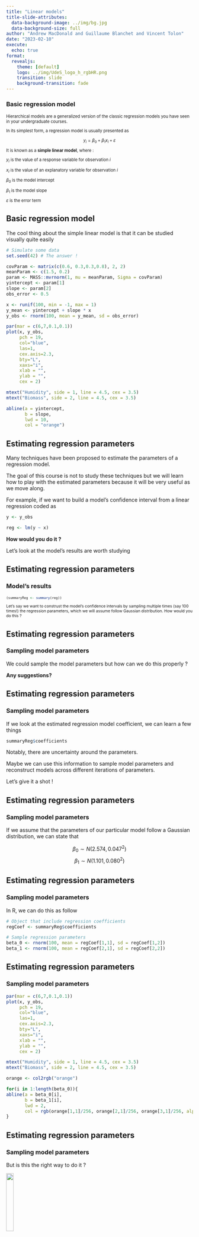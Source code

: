 ```yaml
---
title: "Linear models"
title-slide-attributes: 
  data-background-image: ../img/bg.jpg
  data-background-size: full
author: "Andrew MacDonald and Guillaume Blanchet and Vincent Tolon"
date: "2023-02-10"
execute:
  echo: true
format: 
  revealjs:
    theme: [default]
    logo: ../img/UdeS_logo_h_rgbHR.png
    transition: slide
    background-transition: fade
---
```


### Basic regression model

::: {style="font-size: 0.8em"}
Hierarchical models are a generalized version of the classic regression models you have seen in your undergraduate courses.

In its simplest form, a regression model is usually presented as 

$$
y_i = \beta_0 + \beta_1 x_{i} + \varepsilon
$$

It is known as a **simple linear model**, where :

$y_i$ is the value of a response variable for observation $i$

$x_i$ is the value of an explanatory variable for observation $i$

$\beta_0$ is the model intercept

$\beta_1$ is the model slope

$\varepsilon$ is the error term
:::

## Basic regression model

The cool thing about the simple linear model is that it can be studied visually quite easily

```r
# Simulate some data
set.seed(42) # The answer !

covParam <- matrix(c(0.6, 0.3,0.3,0.8), 2, 2)
meanParam <- c(1.5, 0.2)
param <- MASS::mvrnorm(1, mu = meanParam, Sigma = covParam)
yintercept <- param[1]
slope <- param[2]
obs_error <- 0.5

x <- runif(100, min = -1, max = 1)
y_mean <- yintercept + slope * x
y_obs <- rnorm(100, mean = y_mean, sd = obs_error)

par(mar = c(6,7,0.1,0.1))
plot(x, y_obs,
     pch = 19,
     col="blue", 
     las=1,
     cex.axis=2.3,
     bty="L",
     xaxs="i",
     xlab = "",
     ylab = "",
     cex = 2)

mtext("Humidity", side = 1, line = 4.5, cex = 3.5)
mtext("Biomass", side = 2, line = 4.5, cex = 3.5)

abline(a = yintercept,
       b = slope,
       lwd = 10,
       col = "orange")
```

## Estimating regression parameters

Many techniques have been proposed to estimate the parameters of a regression model.

The goal of this course is not to study these techniques but we will learn how to play with the estimated parameters because it will be very useful as we move along.

For example, if we want to build a model's confidence interval from a linear regression coded as

```r
y <- y_obs
```

```r
reg <- lm(y ~ x)
```

**How would you do it ?**

Let's look at the model's results are worth studying

## Estimating regression parameters

### Model's results

::: {style="font-size: 0.75em"}

```r
(summaryReg <- summary(reg))
```

Let's say we want to construst the model's confidence intervals by sampling multiple times (say 100 times!) the regression parameters, which we will assume follow Gaussian distribution. How would you do this ?
::: 

## Estimating regression parameters

### Sampling model parameters

We could sample the model parameters but how can we do this properly ?

**Any suggestions?**

## Estimating regression parameters

### Sampling model parameters

If we look at the estimated regression model coefficient, we can learn a few things

```r
summaryReg$coefficients
```

Notably, there are uncertainty around the parameters.

Maybe we can use this information to sample model parameters and reconstruct models across different iterations of parameters.

Let's give it a shot !

## Estimating regression parameters

### Sampling model parameters

If we assume that the parameters of our particular model follow a Gaussian distribution, we can state that  

$$\beta_0 \sim N(2.574, 0.047^2)$$
$$\beta_1 \sim N(1.101, 0.080^2)$$

## Estimating regression parameters

### Sampling model parameters

In R, we can do this as follow

```r
# Object that include regression coefficients
regCoef <- summaryReg$coefficients

# Sample regression parameters
beta_0 <- rnorm(100, mean = regCoef[1,1], sd = regCoef[1,2])
beta_1 <- rnorm(100, mean = regCoef[2,1], sd = regCoef[2,2])
```

## Estimating regression parameters

### Sampling model parameters

```r
par(mar = c(6,7,0.1,0.1))
plot(x, y_obs,
     pch = 19,
     col="blue", 
     las=1,
     cex.axis=2.3,
     bty="L",
     xaxs="i",
     xlab = "",
     ylab = "",
     cex = 2)

mtext("Humidity", side = 1, line = 4.5, cex = 3.5)
mtext("Biomass", side = 2, line = 4.5, cex = 3.5)

orange <- col2rgb("orange")

for(i in 1:length(beta_0)){
abline(a = beta_0[i],
       b = beta_1[i],
       lwd = 2,
       col = rgb(orange[1,1]/256, orange[2,1]/256, orange[3,1]/256, alpha = 0.5))
}
```

## Estimating regression parameters

### Sampling model parameters

But is this the right way to do it ?

![](https://www.i2symbol.com/pictures/emojis/e/e/7/b/ee7b4fb9880ef3c8ee19626cdc14bf5c_384.png){fig-align="center" width=20%}


## Estimating regression parameters

### Sampling model parameters

Actually, even if the model's confidence interval look about right, they are wrong ! 

![](https://www.i2symbol.com/pictures/emojis/8/b/f/8/8bf88079d65d540a26a1f181cf6ba060_384.png){fig-align="center" width=20%}

## Estimating regression parameters

### Sampling model parameters

The approach presented in the previous slide works only if we assume that the parameters are completely independent from one another.

A situation that happens only in very specific circumstances.

So... We need to find a way to account for the non-independencies between the parameters. 

How can we do this ? Any ideas ?


## Estimating regression parameters

### Sampling model parameters

::: {style="font-size: 0.75em"}
Assuming that the regression parameters are normally distributed is not a bad assumption. 

However to consider a dependencies between the parameters we need to sample them from a **multivariate** normal distribution where the variance of each parameter and their dependency is defined by a covariance matrix estimated specifically for the data we model.

The good news is that this covariance matrix is given by `summary.lm` function
:::

```r
(covReg <- summaryReg$cov.unscaled)
```

## Estimating regression parameters

### Sampling model parameters

For our specific model, mathematically, we assume that  

$$\begin{bmatrix}
  \beta_0\\
  \beta_1\\
\end{bmatrix} \sim MVN \left( \begin{bmatrix}
  2.574\\
  1.101\\
\end{bmatrix}, \begin{bmatrix}
  0.0100 & -0.0005 \\
  -0.0005 & 0.0286 \\
\end{bmatrix} \right)$$

**Note** To present the multivariate normal distribution, we rely on matrix notation. This is our first introduction into matrix algebra. We will talk about this more into this course. 


## Estimating regression parameters

### Sampling model parameters

In R, we can sample the parameters using a multivariate normal distribution using the following code

```r
# Object that include regression coefficients
regCoef <- summaryReg$coefficients

# Sample regression parameters
beta <- MASS::mvrnorm(100, regCoef[,1], Sigma = covReg)
```

## Estimating regression parameters

### Sampling model parameters

```r
par(mar = c(6,7,0.1,0.1))
plot(x, y_obs,
     pch = 19,
     col="blue", 
     las=1,
     cex.axis=2.3,
     bty="L",
     xaxs="i",
     xlab = "",
     ylab = "",
     cex = 2)

mtext("Humidity", side = 1, line = 4.5, cex = 3.5)
mtext("Biomass", side = 2, line = 4.5, cex = 3.5)

orange <- col2rgb("orange")

for(i in 1:length(beta_0)){
  abline(a = beta[i,1],
       b = beta[i,2],
       lwd = 2,
       col = rgb(orange[1,1]/256, orange[2,1]/256, orange[3,1]/256, alpha = 0.5))
}
```

## Estimating regression parameters

### Sampling model parameters - Comparison

```r
par(mfrow = c(1,2), mar = c(6,7,3,0.1))

plot(x, y_obs,
     pch = 19,
     col="red", 
     las=1,
     cex.axis=2.3,
     bty="L",
     xaxs="i",
     xlab = "",
     ylab = "",
     cex = 2, 
     main = "Wrong way",
     cex.main = 3.5)

mtext("Humidity", side = 1, line = 4.5, cex = 3.5)
mtext("Biomass", side = 2, line = 4.5, cex = 3.5)

for(i in 1:length(beta_0)){
abline(a = beta_0[i],
       b = beta_1[i],
       lwd = 2,
       col = rgb(1, 0, 0, alpha = 0.5))
}

plot(x, y_obs,
     pch = 19,
     col="blue", 
     las=1,
     cex.axis=2.3,
     bty="L",
     xaxs="i",
     xlab = "",
     ylab = "",
     cex = 2, 
     main = "Proper way",
     cex.main = 3.5)

mtext("Humidity", side = 1, line = 4.5, cex = 3.5)

orange <- col2rgb("orange")

for(i in 1:length(beta_0)){
  abline(a = beta[i,1],
       b = beta[i,2],
       lwd = 2,
       col = rgb(orange[1,1]/256, orange[2,1]/256, orange[3,1]/256, alpha = 0.5))
}
```


# Limits of the simple linear regression 

## Limits of the simple linear regression 

::: {style="font-size: 0.75em"}
There are two major pitfalls of the simple linear model for problems in the life sciences

1.  The simple linear model assumes that the error follows a Gaussian distribution... actually to be very precise, in the typical way we learn about simple linear regression models, it is common to disregard one parameter.

**Any clue which one?**

In the simple linear regression the error term ($\varepsilon$) has actually a very precise definition:

$$\varepsilon \sim N(0, \sigma^2)$$ where $\sigma^2$ is an estimated variance

In words, it means that the error in a simple linear regression follows a Gaussian distribution with a variance that is estimated.
:::

## Gaussian error

```r
# Simulate some data
set.seed(42) # The answer !

yintercept <- 4
slope <- 1.3
obs_error <- 0.5
obs_error_small <- 0.1

x <- runif(200, min = -1, max = 1)
y_mean <- yintercept + slope * x
y_obs <- rnorm(200, mean = y_mean, sd = obs_error)
y_obs_small <- rnorm(200, mean = y_mean, sd = obs_error_small)

par(mfrow = c(1,2),
    mar = c(5,5,3,0.1))

plot(x, y_obs,
     pch = 19,
     col="blue", 
     las=1,
     cex.axis=2.3,
     bty="L",
     xaxs="i",
     xlab = "Humidity",
     ylab = "Biomass",
     cex.lab = 2.5,
     cex = 2,
     cex.main = 3,
     main = "Variance = 0.5",
     asp = 1)

abline(a = yintercept,
       b = slope,
       lwd = 10,
       col = "orange")

plot(x, y_obs_small,
     pch = 19,
     col="blue", 
     las=1,
     cex.axis=2.3,
     bty="L",
     xaxs="i",
     xlab = "Humidity",
     ylab = "",
     cex.lab = 2.5,
     cex = 2,
     cex.main = 3,
     main = "Variance = 0.1",
     asp = 1)

abline(a = yintercept,
       b = slope,
       lwd = 10,
       col = "orange")

```


## Basic regression model - Gaussian error

To go around this problem, *generalized* linear models (GLMs) have been proposed. In essence, GLMs use *link functions* to adapt models for them to be used on non-Gaussian data.

**For example**

logit link function :

log link function :

The logit link function is often used for modelling binary data while the log link function is commonly used for modelling count data.

## Basic regression model

There are however a few major pitfall in using the simple linear model for problems in the life sciences

2.  One explanatory is almost never enough to answer the questions we want to aproach

## second

::: r-fit-text
Test your model
:::

## 

img:

![](img/bg.jpg)

it is a landscape

##  {auto-animate="true"}

::: {style="margin-top: 100px;"}
check with simulations
:::

##  {auto-animate="true"}

::: {style="margin-top: 200px; font-size: 2.5em; color: red;"}
check with simulations
:::

## choose parameters {auto-animate="TRUE"}

``` r
yintercept <- 4
slope <- 1.3
obs_error <- .5
```

## make up an X variable {auto-animate="TRUE"}

``` r
yintercept <- 4
slope <- 1.3
obs_error <- .5
x <- runif(200, min = -1, max = 1)
```

## calculate the average {auto-animate="TRUE"}

``` r
yintercept <- 4
slope <- 1.3
obs_error <- .5
x <- runif(200, min = -1, max = 1)
y_mean <- yintercept + slope * x
```

## simulate some observations {auto-animate="TRUE"}

```r
yintercept <- 4
slope <- 1.3
obs_error <- .5
x <- runif(200, min = -1, max = 1)
y_mean <- yintercept + slope * x
y_obs <- rnorm(200, mean = y_mean, sd = obs_error)
```

## finally, visualize

```r
plot(y_obs ~ x)
```

## here it is all on one slide

```r
#| output-location: column
yintercept <- 4
slope <- 1.3
obs_error <- .5
x <- runif(200, min = -1, max = 1)
y_mean <- yintercept + slope * x
y_obs <- rnorm(200, mean = y_mean, sd = obs_error)
plot(y_obs, x)
```

## Or we can present the code and results separately

::: panel-tabset
### The code

```r
yintercept <- 4
slope <- 1.3
obs_error <- .5
x <- runif(200, min = -1, max = 1)
y_mean <- yintercept + slope * x
y_obs <- rnorm(200, mean = y_mean, sd = obs_error)
```

### The figure

```r
plot(y_obs ~ x)
```
:::

## another equation

$$
2 + 4 = 6
$$

## The equation

$$
\begin{align}
y  &\sim \text{N}(\mu, \sigma_{obs}) \\
\mu &= a + bx \\
\end{align}
$$

## The model {auto-animate="TRUE"}

``` stan
data {
  int<lower=0> N;
  vector[N] y;
}
parameters {
  real mu;
  real<lower=0> sigma;
}
model {
  y ~ normal(mu, sigma);
  mu ~ normal(0, 1);
  sigma ~ exponential(1);
}
```

## Declare the data {auto-animate="TRUE"}

``` .stan
data {
  int<lower=0> N;
  vector[N] y;
}
parameters {
  real mu;
  real<lower=0> sigma;
}
model {
  y ~ normal(mu, sigma);
  mu ~ normal(0, 1);
  sigma ~ exponential(1);
}
```

## State parameters {auto-animate="TRUE"}

``` .stan
data {
  int<lower=0> N;
  vector[N] y;
}
parameters {
  real mu;
  real<lower=0> sigma;
}
model {
  y ~ normal(mu, sigma);
  mu ~ normal(0, 1);
  sigma ~ exponential(1);
}
```

## Write the likelihood and priors {auto-animate="TRUE"}

``` .stan
data {
  int<lower=0> N;
  vector[N] y;
}
parameters {
  real mu;
  real<lower=0> sigma;
}
model {
  y ~ normal(mu, sigma);
  mu ~ normal(0, 1);
  sigma ~ exponential(1);
}
```

